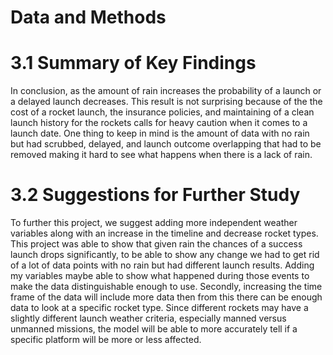 # Data and Methods

# 3.1 Summary of Key Findings
In conclusion, as the amount of rain increases the probability of a launch or a delayed launch decreases. This result is not surprising because of the the cost of a rocket launch, the insurance policies, and maintaining of a clean launch history for the rockets calls for heavy caution when it comes to a launch date. One thing to keep in mind is the amount of data with no rain but had scrubbed, delayed, and launch outcome overlapping that had to be removed making it hard to see what happens when there is a lack of rain. 

# 3.2 Suggestions for Further Study
To further this project, we suggest adding more independent weather variables along with an increase in the timeline and decrease rocket types. This project was able to show that given rain the chances of a success launch drops significantly, to be able to show any change we had to get rid of a lot of data points with no rain but had different launch results. Adding my variables maybe able to show what happened during those events to make the data distinguishable enough to use. Secondly, increasing the time frame of the data will include more data then from this there can be enough data to look at a specific rocket type. Since different rockets may have a slightly different launch weather criteria, especially manned versus unmanned missions, the model will be able to more accurately tell if a specific platform will be more or less affected. 
